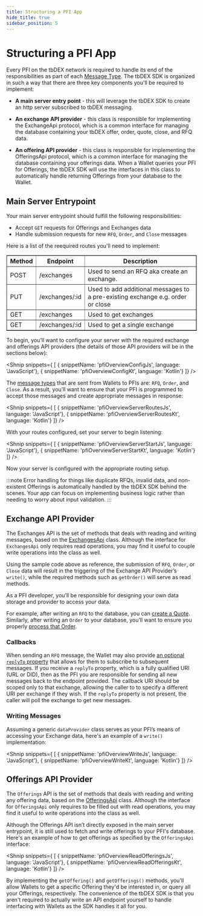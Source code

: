 ```yaml
---
title: Structuring a PFI App
hide_title: true
sidebar_position: 5
---
```



<LanguageSwitcher languages="JavaScript, Kotlin"/>

# Structuring a PFI App

Every PFI on the tbDEX network is required to handle its end of the responsibilities as part of each [Message Type](/docs/tbdex/message-types). The tbDEX SDK is organized in such a way that there are three key components you'll be required to implement:

* **A main server entry point** - this will leverage the tbDEX SDK to create an http server subscribed to tbDEX messaging.

* **An exchange API provider** - this class is responsible for implementing the ExchangeApi protocol, which is a common interface for managing the database containing your tbDEX offer, order, quote, close, and RFQ data.

* **An offering API provider** - this class is responsible for implementing the OfferingsApi protocol, which is a common interface for managing the database containing your offerings data. When a Wallet queries your PFI for Offerings, the tbDEX SDK will use the interfaces in this class to automatically handle returning Offerings from your database to the Wallet.


## Main Server Entrypoint

Your main server entrypoint should fulfill the following responsibilities:

* Accept `GET` requests for Offerings and Exchanges data
* Handle submission requests for new `RFQ`, `Order`, and `Close` messages

Here is a list of the reequired routes you'll need to implement:

<table border="1">
  <thead>
    <tr>
      <th>Method</th>
      <th>Endpoint</th>
      <th>Description</th>
    </tr>
  </thead>
  <tbody>
    <tr>
      <td>POST</td>
      <td>/exchanges</td>
      <td>Used to send an RFQ aka create an exchange.</td>
    </tr>
    <tr>
      <td>PUT</td>
      <td>/exchanges/:id</td>
      <td>Used to add additional messages to a pre-existing exchange e.g. order or close</td>
    </tr>
    <tr>
      <td>GET</td>
      <td>/exchanges</td>
      <td>Used to get exchanges</td>
    </tr>
    <tr>
      <td>GET</td>
      <td> /exchanges/:id</td>
      <td> Used to get a single exchange</td>
    </tr>
  </tbody>
</table>

To begin, you’ll want to configure your server with the required exchange and offerings API providers (the details of those API providers will be in the sections below):

<Shnip snippets={
  [
    { snippetName: 'pfiOverviewConfigJs', language: 'JavaScript'},
    { snippetName: 'pfiOverviewConfigKt', language: 'Kotlin'}
  ]} />

The [message types](/docs/tbdex/message-types) that are sent from Wallets to PFIs are: `RFQ`, `Order`, and `Close`. 
As a result, you’ll want to ensure that your PFI is programmed to accept those messages and create appropriate messages in response:

<Shnip snippets={
  [
    { snippetName: 'pfiOverviewServerRoutesJs', language: 'JavaScript'},
    { snippetName: 'pfiOverviewServerRoutesKt', language: 'Kotlin'}
  ]} />

With your routes configured, set your server to begin listening:

<Shnip snippets={
  [
    { snippetName: 'pfiOverviewServerStartJs', language: 'JavaScript'},
    { snippetName: 'pfiOverviewServerStartKt', language: 'Kotlin'}
  ]} />

Now your server is configured with the appropriate routing setup.

:::note
Error handling for things like duplicate RFQs, invalid data, and non-existent Offerings is automatically handled by the tbDEX SDK behind the scenes. Your app can focus on implementing business logic rather than needing to worry about input validation.
:::

## Exchange API Provider

The Exchanges API is the set of methods that deals with reading and writing messages, based on the [ExchangesApi](https://tbd54566975.github.io/tbdex-js/interfaces/_tbdex_http_server.ExchangesApi.html) class. 
Although the interface for `ExchangesApi` only requires read operations, you may find it useful to couple write operations into the class as well. 

Using the sample code above as reference, the submission of `RFQ`, `Order`, or `Close` data will result in the triggering of the Exchange API Provider’s `write()`, while the required methods such as `getOrder()` will serve as read methods. 

As a PFI developer, you’ll be responsible for designing your own data storage and provider to access your data. 

For example, after writing an `RFQ` to the database, you can [create a Quote](/docs/tbdex/pfi/creating-quotes). 
Similarly, after writing an `Order` to your database, you’ll want to ensure you properly [process that Order](/docs/tbdex/pfi/processing-orders).

### Callbacks

When sending an `RFQ` message, the Wallet may also provide [an optional `replyTo` property](/docs/tbdex/wallet/send-rfq#send-rfq-to-pfi) that allows for them to subscribe to subsequent messages. 
If you receive a `replyTo` property, which is a fully qualified URI (URL or DID), then as the PFI you are responsible for sending all new messages back to the endpoint provided. 
The callback URI should be scoped only to that exchange, allowing the caller to to specify a different URI per exchange if they wish. 
If the `replyTo` property is not present, the caller will poll the exchange to get new messages.


### Writing Messages

Assuming a generic `dataProvider` class serves as your PFI’s means of accessing your Exchange data, here's an example of a `write()` implementation:

<Shnip snippets={
  [
    { snippetName: 'pfiOverviewWriteJs', language: 'JavaScript'},
    { snippetName: 'pfiOverviewWriteKt', language: 'Kotlin'}
  ]} />


## Offerings API Provider

The `Offerings` API is the set of methods that deals with reading and writing any offering data, based on the [OfferingsApi](https://tbd54566975.github.io/tbdex-js/interfaces/_tbdex_http_server.OfferingsApi.html) class. 
Although the interface for `OfferingsApi` only requires to be filled out with read operations, you may find it useful to write operations into the class as well. 

Although the Offerings API isn’t directly exposed in the main server entrypoint, it is still used to fetch and write offerings to your PFI's database. 
Here's an example of how to get offerings as specified by the `OfferingsApi` interface:

<Shnip snippets={
  [
    { snippetName: 'pfiOverviewReadOfferingsJs', language: 'JavaScript'},
    { snippetName: 'pfiOverviewReadOfferingsKt', language: 'Kotlin'}
  ]} />

By implementing the `getOffering()` and `getOfferings()` methods, you'll allow Wallets to get a specific Offering they'd be interested in, or query all your Offerings, respectively. The convenience of the tbDEX SDK is that you aren't required to actually write an API endpoint yourself to handle interfacing with Wallets as the SDK handles it all for you.